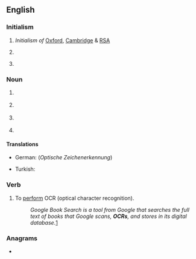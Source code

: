 ==English==

===Initialism===
{{rfc-header|Initialism}}
{{en-initialism}}

# {{lb|en|education|UK}} ''Initialism of'' [[Oxford]], [[Cambridge]] & [[RSA]] {{gloss|examinations (board)}}
# {{lb|en|politics|US}} {{initialism of|[[office|Office]] [[for]] [[civil rights|Civil Rights]]|lang=en}}
# {{lb|en|religion}} {{initialism of|[[office|Office]] [[of]] [[the]] [[chief|Chief]] [[Rabbi]]|lang=en}}

===Noun===
{{en-noun|~}}

# {{lb|en|computing|uncountable}} {{initialism of|lang=en|optical character recognition}} {{gloss|the principle}}
# {{lb|en|computing|countable}} {{initialism of|lang=en|optical character reader}} {{gloss|the scanning device}}
# {{lb|en|sports|uncountable}} {{abbreviation of|lang=en|obstacle course racing}}
# {{lb|en|sports|countable}} {{abbreviation of|lang=en|obstacle course race}}

====Translations====
{{trans-top|optical character recognition}}
* German: {{t|de|OZE|f}} (''Optische Zeichenerkennung'')
{{trans-mid}}
* Turkish: {{t|tr|OKT}}
{{trans-bottom}}

===Verb===
{{en-verb|OCR}}

# To [[perform]] OCR (optical character recognition).
#: ''Google Book Search is a tool from Google that searches the full text of books that Google scans, '''OCRs''', and stores in its digital database.''[http://en.wikipedia.org/wiki/Google_Book_Search]

===Anagrams===
* {{anagrams|en|CRO|Cor.|ORC|ROC|cor|cor-|orc|roc}}